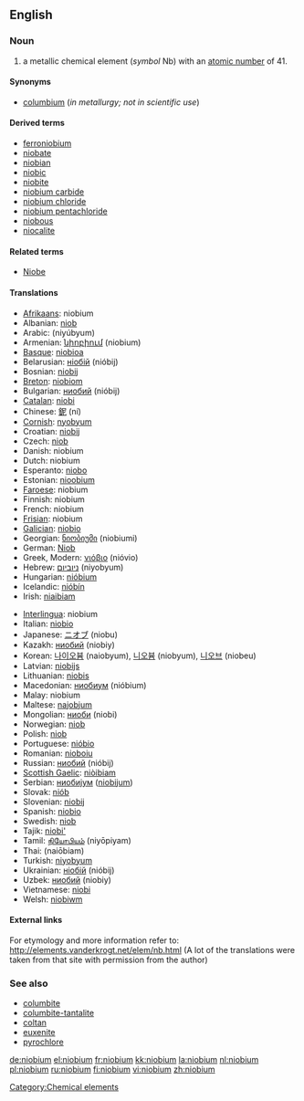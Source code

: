 ==English==
{{elements|Nb|zirconium|Zr|molybdenum|Mo}}
=== Noun ===
{{en-noun|-}}
{{wikipedia}}

# a metallic chemical element (''symbol'' Nb) with an [[atomic number]] of 41.

====Synonyms====
*[[columbium]] (''in metallurgy; not in scientific use'')

====Derived terms====
*[[ferroniobium]]
*[[niobate]]
*[[niobian]]
*[[niobic]]
*[[niobite]]
*[[niobium carbide]]
*[[niobium chloride]]
*[[niobium pentachloride]]
*[[niobous]]
*[[niocalite]]

====Related terms====
*[[w:Niobe|Niobe]]

==== Translations ====
{{top}}
*[[Afrikaans]]: niobium
*Albanian: [[niob#Albanian|niob]]
*Arabic: {{ARchar|[[نيوبيوم]]}} (niyúbyum) {{m}}
*Armenian: [[նիոբիում]] (niobium)
*[[Basque]]: [[niobioa]]
*Belarusian: [[нiобiй]] (nióbij) {{m}}
*Bosnian: [[niobij]]
*[[Breton]]: [[niobiom]]
*Bulgarian: [[ниобий]] (nióbij) {{m}}
*[[Catalan]]: [[niobi]]
*Chinese: [[鈮]] (ní)
*[[Cornish]]: [[nyobyum]]
*Croatian: [[niobij]]
*Czech: [[niob#Czech|niob]]
*Danish: niobium
*Dutch: niobium {{n}}
*Esperanto: [[niobo]]
*Estonian: [[nioobium]]
*[[Faroese]]: niobium
*Finnish: niobium
*French: niobium {{m}}
*[[Frisian]]: niobium
*[[Galician]]: [[niobio]]
*Georgian: [[ნიობიუმი]] (niobiumi)
*German: [[Niob]] {{n}}
*Greek, Modern: [[νιόβιο]] (nióvio) {{n}}
*Hebrew: [[ניוביום]] (niyobyum)
*Hungarian: [[nióbium]]
*Icelandic: [[nióbín]]
*Irish: [[niaibiam]]
{{mid}}
*[[Interlingua]]: niobium
*Italian: [[niobio]] {{m}}
*Japanese: [[ニオブ]] (niobu)
*Kazakh: [[ниобий]] (niobiy)
*Korean: [[나이오븀]] (naiobyum), [[니오븀]] (niobyum), [[니오브]] (niobeu)
*Latvian: [[niobijs]]
*Lithuanian: [[niobis]]
*Macedonian: [[ниобиум]] (nióbium)
*Malay: niobium
*Maltese: [[najobjum]]
*Mongolian: [[ниоби]] (niobi)
*Norwegian: [[niob#Norwegian|niob]]
*Polish: [[niob#Polish|niob]] {{m}}
*Portuguese: [[nióbio]] {{m}}
*Romanian: [[nioboiu]] {{n}}
*Russian: [[ниобий]] (nióbij) {{m}}
*[[Scottish Gaelic]]: [[niòibiam]]
*Serbian: [[ниобиjум]] ([[niobijum]]) {{m}}
*Slovak: [[niób]]
*Slovenian: [[niobij]]
*Spanish: [[niobio]] {{m}}
*Swedish: [[niob#Swedish|niob]]
*Tajik: [[niobi']]
*Tamil: [[நியோபியம்]] (niyōpiyam)
*Thai: {{THchar|[[ไนโอเบียม]]}} (naiōbiam)
*Turkish: [[niyobyum]]
*Ukrainian: [[нiобiй]] (nióbij) {{m}}
*Uzbek: [[ниобий]] (niobiy)
*Vietnamese: [[niobi]]
*Welsh: [[niobiwm]]
{{bottom}}

====External links====
For etymology and more information refer to:
http://elements.vanderkrogt.net/elem/nb.html
(A lot of the translations were taken from that site with permission from the author)
[[Category:Chemical elements]]

===See also===
*[[columbite]]
*[[columbite-tantalite]]
*[[coltan]]
*[[euxenite]]
*[[pyrochlore]]

[[de:niobium]]
[[el:niobium]]
[[fr:niobium]]
[[kk:niobium]]
[[la:niobium]]
[[nl:niobium]]
[[pl:niobium]]
[[ru:niobium]]
[[fi:niobium]]
[[vi:niobium]]
[[zh:niobium]]